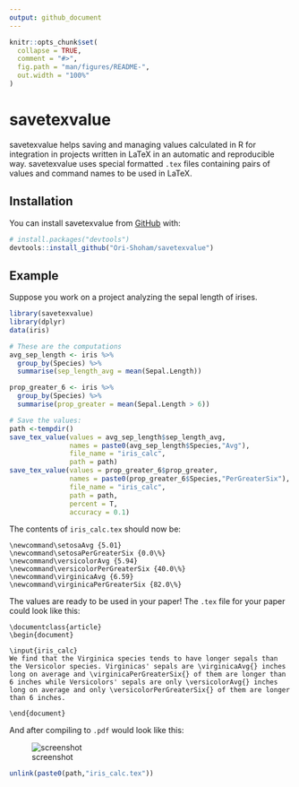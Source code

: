 ```yaml
---
output: github_document
---
```


<!-- README.md is generated from README.Rmd. Please edit that file -->

```r
knitr::opts_chunk$set(
  collapse = TRUE,
  comment = "#>",
  fig.path = "man/figures/README-",
  out.width = "100%"
)
```

# savetexvalue

<!-- badges: start -->
<!-- badges: end -->

savetexvalue helps saving and managing values calculated in R for integration in
projects written in LaTeX in an automatic and reproducible way. savetexvalue
uses special formatted `.tex` files containing pairs of values and command
names to be used in LaTeX.


## Installation

You can install savetexvalue from [GitHub](https://github.com/) with:

``` r
# install.packages("devtools")
devtools::install_github("Ori-Shoham/savetexvalue")
```

## Example

Suppose you work on a project analyzing the sepal length of irises. 
```r
library(savetexvalue)
library(dplyr)
data(iris)

# These are the computations
avg_sep_length <- iris %>% 
  group_by(Species) %>% 
  summarise(sep_length_avg = mean(Sepal.Length))

prop_greater_6 <- iris %>% 
  group_by(Species) %>% 
  summarise(prop_greater = mean(Sepal.Length > 6))

# Save the values:
path <-tempdir()
save_tex_value(values = avg_sep_length$sep_length_avg,
               names = paste0(avg_sep_length$Species,"Avg"),
               file_name = "iris_calc",
               path = path)
save_tex_value(values = prop_greater_6$prop_greater,
               names = paste0(prop_greater_6$Species,"PerGreaterSix"),
               file_name = "iris_calc",
               path = path,
               percent = T,
               accuracy = 0.1)
```

The contents of `iris_calc.tex` should now be:

```{}
\newcommand\setosaAvg {5.01}
\newcommand\setosaPerGreaterSix {0.0\%}
\newcommand\versicolorAvg {5.94}
\newcommand\versicolorPerGreaterSix {40.0\%}
\newcommand\virginicaAvg {6.59}
\newcommand\virginicaPerGreaterSix {82.0\%}
```

The values are ready to be used in your paper! The `.tex` file for your paper could look like this:

```{}
\documentclass{article}
\begin{document}

\input{iris_calc}
We find that the Virginica species tends to have longer sepals than the Versicolor species. Virginicas' sepals are \virginicaAvg{} inches long on average and \virginicaPerGreaterSix{} of them are longer than 6 inches while Versicolors' sepals are only \versicolorAvg{} inches long on average and only \versicolorPerGreaterSix{} of them are longer than 6 inches.

\end{document}
```

And after compiling to `.pdf` would look like this:


![screenshot](man/figures/README-example.PNG)


```r
unlink(paste0(path,"iris_calc.tex"))
```
